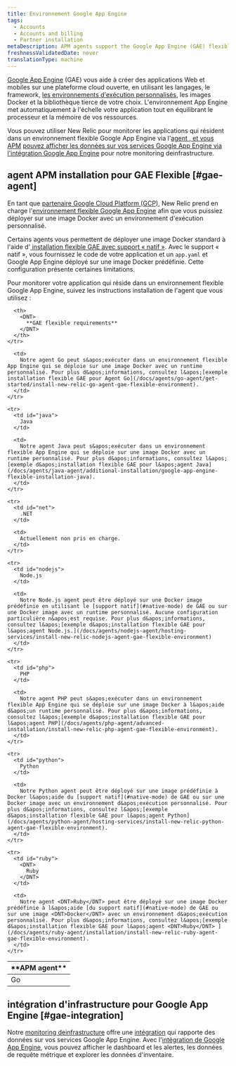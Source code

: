 ```yaml
---
title: Environnement Google App Engine
tags:
  - Accounts
  - Accounts and billing
  - Partner installation
metaDescription: APM agents support the Google App Engine (GAE) flexible environment to build web and mobile apps on an open cloud platform.
freshnessValidatedDate: never
translationType: machine
---
```


[Google App Engine](https://cloud.google.com/appengine/) (GAE) vous aide à créer des applications Web et mobiles sur une plateforme cloud ouverte, en utilisant les langages, le framework, [les environnements d&apos;exécution personnalisés](https://cloud.google.com/appengine/docs/flexible/custom-runtimes/), les images Docker et la bibliothèque tierce de votre choix. L&apos;environnement App Engine met automatiquement à l&apos;échelle votre application tout en équilibrant le processeur et la mémoire de vos ressources.

Vous pouvez utiliser New Relic pour monitorer les applications qui résident dans un environnement flexible Google App Engine via l&apos;[agent , et vous APM](#gae-agent) [pouvez afficher les données sur vos services Google App Engine via l&apos;intégration Google App Engine](#gae-integration) pour notre monitoring deinfrastructure.

## agent APM installation pour GAE Flexible [#gae-agent]

En tant que [partenaire Google Cloud Platform (GCP)](https://newrelic.com/partner/gcp), New Relic prend en charge l&apos;[environnement flexible Google App Engine](https://cloud.google.com/appengine/docs/flexible/) afin que vous puissiez déployer sur une image Docker avec un environnement d&apos;exécution personnalisé.

Certains agents vous permettent de déployer une image Docker standard à l&apos;aide d&apos;[ installation flexible GAE avec support « natif »](https://cloud.google.com/appengine/docs/flexible/). Avec le support « natif », vous fournissez le code de votre application et un `app.yaml` et Google App Engine déployé sur une image Docker prédéfinie. Cette configuration présente certaines limitations.

Pour monitorer votre application qui réside dans un environnement flexible Google App Engine, suivez les instructions installation de l&apos;agent <InlinePopover type="apm" />que vous utilisez :

<table>
  <thead>
    <tr>
      <th style={{ width: "150px" }}>
        <DNT>
          **APM agent**
        </DNT>
      </th>

      <th>
        <DNT>
          **GAE flexible requirements**
        </DNT>
      </th>
    </tr>
  </thead>

  <tbody>
    <tr>
      <td id="go">
        Go
      </td>

      <td>
        Notre agent Go peut s&apos;exécuter dans un environnement flexible App Engine qui se déploie sur une image Docker avec un runtime personnalisé. Pour plus d&apos;informations, consultez l&apos;[exemple installation flexible GAE pour Agent Go](/docs/agents/go-agent/get-started/install-new-relic-go-agent-gae-flexible-environment).
      </td>
    </tr>

    <tr>
      <td id="java">
        Java
      </td>

      <td>
        Notre agent Java peut s&apos;exécuter dans un environnement flexible App Engine qui se déploie sur une image Docker avec un runtime personnalisé. Pour plus d&apos;informations, consultez l&apos;[exemple d&apos;installation flexible GAE pour l&apos;agent Java](/docs/agents/java-agent/additional-installation/google-app-engine-flexible-installation-java).
      </td>
    </tr>

    <tr>
      <td id="net">
        .NET
      </td>

      <td>
        Actuellement non pris en charge.
      </td>
    </tr>

    <tr>
      <td id="nodejs">
        Node.js
      </td>

      <td>
        Notre Node.js agent peut être déployé sur une Docker image prédéfinie en utilisant le [support natif](#native-mode) de GAE ou sur une Docker image avec un runtime personnalisé. Aucune configuration particulière n&apos;est requise. Pour plus d&apos;informations, consultez l&apos;[exemple d&apos;installation flexible GAE pour l&apos;agent Node.js.](/docs/agents/nodejs-agent/hosting-services/install-new-relic-nodejs-agent-gae-flexible-environment)
      </td>
    </tr>

    <tr>
      <td id="php">
        PHP
      </td>

      <td>
        Notre agent PHP peut s&apos;exécuter dans un environnement flexible App Engine qui se déploie sur une image Docker à l&apos;aide d&apos;un runtime personnalisé. Pour plus d&apos;informations, consultez l&apos;[exemple d&apos;installation flexible GAE pour l&apos;agent PHP](/docs/agents/php-agent/advanced-installation/install-new-relic-php-agent-gae-flexible-environment).
      </td>
    </tr>

    <tr>
      <td id="python">
        Python
      </td>

      <td>
        Notre Python agent peut être déployé sur une image prédéfinie à Docker l&apos;aide du [support natif](#native-mode) de GAE ou sur une Docker image avec un environnement d&apos;exécution personnalisé. Pour plus d&apos;informations, consultez l&apos;[exemple d&apos;installation flexible GAE pour l&apos;agent Python](/docs/agents/python-agent/hosting-services/install-new-relic-python-agent-gae-flexible-environment).
      </td>
    </tr>

    <tr>
      <td id="ruby">
        <DNT>
          Ruby
        </DNT>
      </td>

      <td>
        Notre agent <DNT>Ruby</DNT> peut être déployé sur une image Docker prédéfinie à l&apos;aide [du support natif](#native-mode) de GAE ou sur une image <DNT>Docker</DNT> avec un environnement d&apos;exécution personnalisé. Pour plus d&apos;informations, consultez l&apos;[exemple d&apos;installation flexible GAE pour l&apos;agent <DNT>Ruby</DNT> ](/docs/agents/ruby-agent/installation/install-new-relic-ruby-agent-gae-flexible-environment).
      </td>
    </tr>
  </tbody>
</table>

## intégration d&apos;infrastructure pour Google App Engine [#gae-integration]

Notre [monitoring deinfrastructure](/docs/infrastructure) offre une [intégration](/docs/infrastructure/introduction-infra-monitoring) qui rapporte des données sur vos services Google App Engine. Avec l&apos;[intégration de Google App Engine](/docs/gcp-gcp_appengine-integration), vous pouvez afficher le dashboard et les alertes, les données de requête métrique et explorer les données d&apos;inventaire.